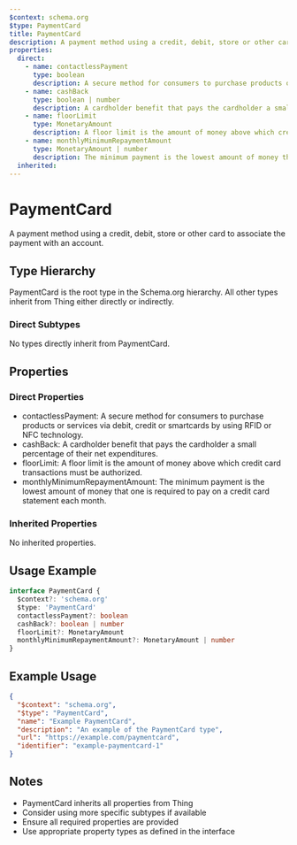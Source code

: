 ```yaml
---
$context: schema.org
$type: PaymentCard
title: PaymentCard
description: A payment method using a credit, debit, store or other card to associate the payment with an account.
properties:
  direct:
    - name: contactlessPayment
      type: boolean
      description: A secure method for consumers to purchase products or services via debit, credit or smartcards by using RFID or NFC technology.
    - name: cashBack
      type: boolean | number
      description: A cardholder benefit that pays the cardholder a small percentage of their net expenditures.
    - name: floorLimit
      type: MonetaryAmount
      description: A floor limit is the amount of money above which credit card transactions must be authorized.
    - name: monthlyMinimumRepaymentAmount
      type: MonetaryAmount | number
      description: The minimum payment is the lowest amount of money that one is required to pay on a credit card statement each month.
  inherited:
---
```

# PaymentCard

A payment method using a credit, debit, store or other card to associate the payment with an account.

## Type Hierarchy

PaymentCard is the root type in the Schema.org hierarchy. All other types inherit from Thing either directly or indirectly.

### Direct Subtypes

No types directly inherit from PaymentCard.

## Properties

### Direct Properties

- contactlessPayment: A secure method for consumers to purchase products or services via debit, credit or smartcards by using RFID or NFC technology.
- cashBack: A cardholder benefit that pays the cardholder a small percentage of their net expenditures.
- floorLimit: A floor limit is the amount of money above which credit card transactions must be authorized.
- monthlyMinimumRepaymentAmount: The minimum payment is the lowest amount of money that one is required to pay on a credit card statement each month.

### Inherited Properties

No inherited properties.

## Usage Example

```typescript
interface PaymentCard {
  $context?: 'schema.org'
  $type: 'PaymentCard'
  contactlessPayment?: boolean
  cashBack?: boolean | number
  floorLimit?: MonetaryAmount
  monthlyMinimumRepaymentAmount?: MonetaryAmount | number
}
```

## Example Usage

```json
{
  "$context": "schema.org",
  "$type": "PaymentCard",
  "name": "Example PaymentCard",
  "description": "An example of the PaymentCard type",
  "url": "https://example.com/paymentcard",
  "identifier": "example-paymentcard-1"
}
```

## Notes

- PaymentCard inherits all properties from Thing
- Consider using more specific subtypes if available
- Ensure all required properties are provided
- Use appropriate property types as defined in the interface
